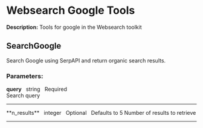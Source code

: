 # Websearch Google Tools

**Description:** Tools for google in the Websearch toolkit

## SearchGoogle

Search Google using SerpAPI and return organic search results.

### **Parameters:**

**query**&nbsp;&nbsp;&nbsp;<span className="tool-param-type">string</span>&nbsp;&nbsp;&nbsp;<span className="tool-param-required">Required</span>&nbsp;&nbsp;&nbsp;  
Search query
<hr style={{borderTop: '0.5px solid #888', margin: '10px 0'}} />
**n_results**&nbsp;&nbsp;&nbsp;<span className="tool-param-type">integer</span>&nbsp;&nbsp;&nbsp;<span className="tool-param-optional">Optional</span>&nbsp;&nbsp;&nbsp;<span className="tool-param-default">Defaults to 5</span>  
Number of results to retrieve

---

